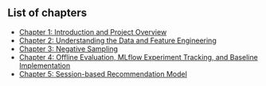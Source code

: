 ::: {.callout-note appearance="simple" collapse="true"}
## List of chapters
- [Chapter 1: Introduction and Project Overview](../c1/index.html)  
- [Chapter 2: Understanding the Data and Feature Engineering](../c2/index.html)  
- [Chapter 3: Negative Sampling](../c3/index.html)  
- [Chapter 4: Offline Evaluation, MLflow Experiment Tracking, and Baseline Implementation](../c4/index.html)  
- [Chapter 5: Session-based Recommendation Model](../c5/index.html)  
:::